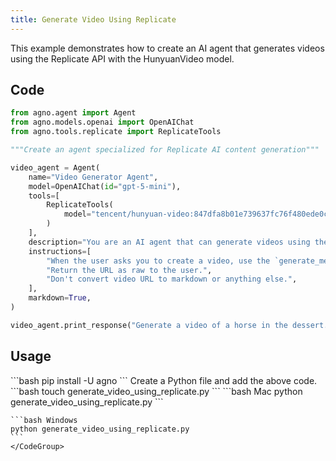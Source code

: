 ```yaml
---
title: Generate Video Using Replicate
---
```


This example demonstrates how to create an AI agent that generates videos using the Replicate API with the HunyuanVideo model.

## Code

```python cookbook/agents/multimodal/generate_video_using_replicate.py
from agno.agent import Agent
from agno.models.openai import OpenAIChat
from agno.tools.replicate import ReplicateTools

"""Create an agent specialized for Replicate AI content generation"""

video_agent = Agent(
    name="Video Generator Agent",
    model=OpenAIChat(id="gpt-5-mini"),
    tools=[
        ReplicateTools(
            model="tencent/hunyuan-video:847dfa8b01e739637fc76f480ede0c1d76408e1d694b830b5dfb8e547bf98405"
        )
    ],
    description="You are an AI agent that can generate videos using the Replicate API.",
    instructions=[
        "When the user asks you to create a video, use the `generate_media` tool to create the video.",
        "Return the URL as raw to the user.",
        "Don't convert video URL to markdown or anything else.",
    ],
    markdown=True,
)

video_agent.print_response("Generate a video of a horse in the dessert.")
```

## Usage

<Steps>
  <Snippet file="create-venv-step.mdx" />

  <Step title="Install libraries">
    ```bash
    pip install -U agno
    ```
  </Step>

  <Snippet file="export-openai-api.mdx" />

  <Step title="Create a Python file">
    Create a Python file and add the above code.
    ```bash
    touch generate_video_using_replicate.py
    ```
  </Step>

  <Step title="Run Agent">
    <CodeGroup>
    ```bash Mac
    python generate_video_using_replicate.py
    ```
    
    ```bash Windows  
    python generate_video_using_replicate.py
    ```
    </CodeGroup>
  </Step>

  <Snippet file="find-all-cookbooks.mdx" />
</Steps>